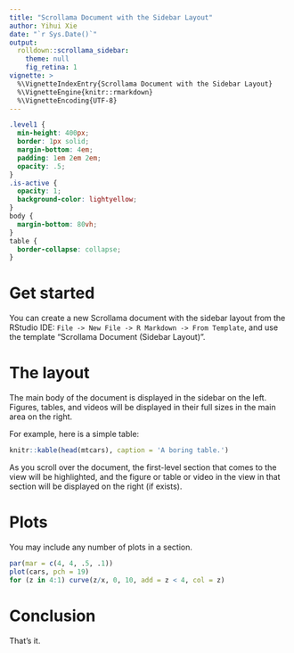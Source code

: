 ```yaml
---
title: "Scrollama Document with the Sidebar Layout"
author: Yihui Xie
date: "`r Sys.Date()`"
output:
  rolldown::scrollama_sidebar:
    theme: null
    fig_retina: 1
vignette: >
  %\VignetteIndexEntry{Scrollama Document with the Sidebar Layout}
  %\VignetteEngine{knitr::rmarkdown}
  %\VignetteEncoding{UTF-8}
---
```


```css
.level1 {
  min-height: 400px;
  border: 1px solid;
  margin-bottom: 4em;
  padding: 1em 2em 2em;
  opacity: .5;
}
.is-active {
  opacity: 1;
  background-color: lightyellow;
}
body {
  margin-bottom: 80vh;
}
table {
  border-collapse: collapse;
}
```


# Get started

You can create a new Scrollama document with the sidebar layout from the RStudio IDE: `File -> New File -> R Markdown -> From Template`, and use the template "Scrollama Document (Sidebar Layout)".

# The layout

The main body of the document is displayed in the sidebar on the left. Figures, tables, and videos will be displayed in their full sizes in the main area on the right.

For example, here is a simple table:

```r
knitr::kable(head(mtcars), caption = 'A boring table.')
```

As you scroll over the document, the first-level section that comes to the view will be highlighted, and the figure or table or video in the view in that section will be displayed on the right (if exists).

# Plots

You may include any number of plots in a section.

```r
par(mar = c(4, 4, .5, .1))
plot(cars, pch = 19)
for (z in 4:1) curve(z/x, 0, 10, add = z < 4, col = z)
```

# Conclusion

That's it.

